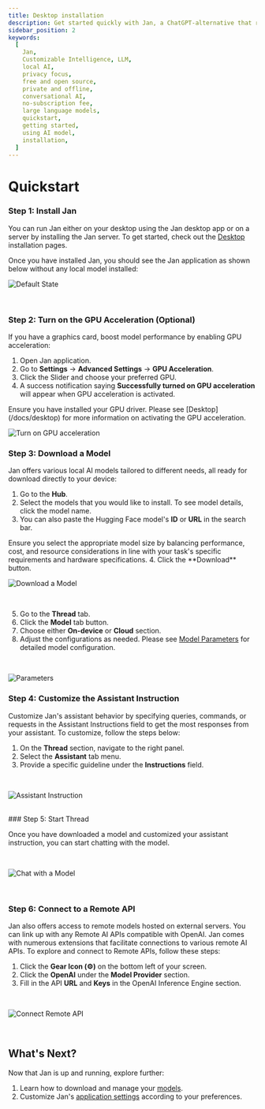 ```yaml
---
title: Desktop installation
description: Get started quickly with Jan, a ChatGPT-alternative that runs on your own computer, with a local API server. Learn how to install Jan and select an AI model to start chatting.
sidebar_position: 2
keywords:
  [
    Jan,
    Customizable Intelligence, LLM,
    local AI,
    privacy focus,
    free and open source,
    private and offline,
    conversational AI,
    no-subscription fee,
    large language models,
    quickstart,
    getting started,
    using AI model,
    installation,
  ]
---
```




# Quickstart
<Steps>

### Step 1: Install Jan
You can run Jan either on your desktop using the Jan desktop app or on a server by installing the Jan server. To get started, check out the [Desktop](/docs/desktop) installation pages.

Once you have installed Jan, you should see the Jan application as shown below without any local model installed:
<br/>

![Default State](./_assets/default.gif)

<br/>

### Step 2: Turn on the GPU Acceleration (Optional)
If you have a graphics card, boost model performance by enabling GPU acceleration:
1. Open Jan application.
2. Go to **Settings** -> **Advanced Settings** -> **GPU Acceleration**.
3. Click the Slider and choose your preferred GPU.
3. A success notification saying **Successfully turned on GPU acceleration** will appear when GPU acceleration is activated.
<Callout type="info">
Ensure you have installed your GPU driver. Please see [Desktop](/docs/desktop) for more information on activating the GPU acceleration.
</Callout>
<br/>

![Turn on GPU acceleration](./_assets/gpu2.gif)

### Step 3: Download a Model

Jan offers various local AI models tailored to different needs, all ready for download directly to your device:

1. Go to the **Hub**.
2. Select the models that you would like to install. To see model details, click the model name.
3. You can also paste the Hugging Face model's **ID** or **URL** in the search bar.
<Callout type="info">
Ensure you select the appropriate model size by balancing performance, cost, and resource considerations in line with your task's specific requirements and hardware specifications.
</Callout>
4. Click the **Download** button.
<br/>

![Download a Model](./_assets/download-model2.gif)

<br/>

5. Go to the **Thread** tab.
6. Click the **Model** tab button.
7. Choose either **On-device** or **Cloud** section.
8. Adjust the configurations as needed.
   <Callout type="info">
    Please see [Model Parameters](/docs/models#model-parameters) for detailed model configuration.
   </Callout>

<br/>

![Parameters](./_assets/inf.gif)


### Step 4: Customize the Assistant Instruction
Customize Jan's assistant behavior by specifying queries, commands, or requests in the Assistant Instructions field to get the most responses from your assistant. To customize, follow the steps below:
1. On the **Thread** section, navigate to the right panel.
2. Select the **Assistant** tab menu.
3. Provide a specific guideline under the **Instructions** field.
<br/>

![Assistant Instruction](./_assets/asst.gif)

<br/>
### Step 5: Start Thread

Once you have downloaded a model and customized your assistant instruction, you can start chatting with the model.

<br/>

![Chat with a Model](./_assets/chat.gif)

<br/>

### Step 6: Connect to a Remote API
Jan also offers access to remote models hosted on external servers. You can link up with any Remote AI APIs compatible with OpenAI. Jan comes with numerous extensions that facilitate connections to various remote AI APIs. To explore and connect to Remote APIs, follow these steps:
1. Click the **Gear Icon (⚙️)** on the bottom left of your screen.
2. Click the **OpenAI** under the **Model Provider** section.
3. Fill in the API **URL** and **Keys** in the OpenAI Inference Engine section.

<br/>

![Connect Remote API](./_assets/server-openai2.gif)

<br/>
</Steps>

## What's Next?
Now that Jan is up and running, explore further:
1. Learn how to download and manage your [models](/docs/models).
2. Customize Jan's [application settings](/docs/settings) according to your preferences.